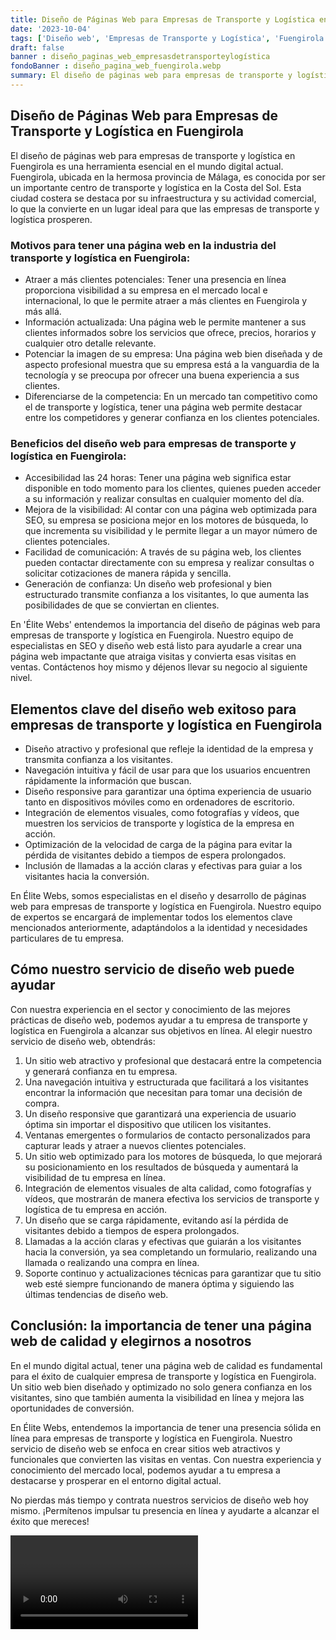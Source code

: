 ```yaml
---
title: Diseño de Páginas Web para Empresas de Transporte y Logística en Fuengirola
date: '2023-10-04'
tags: ['Diseño web', 'Empresas de Transporte y Logística', 'Fuengirola']
draft: false
banner : diseño_paginas_web_empresasdetransporteylogística
fondoBanner : diseño_pagina_web_fuengirola.webp
summary: El diseño de páginas web para empresas de transporte y logística en Fuengirola es una herramienta esencial en el mundo digital actual. Fuengirola, ubicada en la hermosa provincia de Málaga, es conocida por ser un importante centro de transporte y logística en la Costa del Sol. Esta ciudad costera se destaca por su infraestructura y su actividad comercial, lo que la convierte en un lugar ideal para que las empresas de transporte y logística prosperen.
---
```


## Diseño de Páginas Web para Empresas de Transporte y Logística en Fuengirola

El diseño de páginas web para empresas de transporte y logística en Fuengirola es una herramienta esencial en el mundo digital actual. Fuengirola, ubicada en la hermosa provincia de Málaga, es conocida por ser un importante centro de transporte y logística en la Costa del Sol. Esta ciudad costera se destaca por su infraestructura y su actividad comercial, lo que la convierte en un lugar ideal para que las empresas de transporte y logística prosperen.

### Motivos para tener una página web en la industria del transporte y logística en Fuengirola:

- Atraer a más clientes potenciales: Tener una presencia en línea proporciona visibilidad a su empresa en el mercado local e internacional, lo que le permite atraer a más clientes en Fuengirola y más allá.
- Información actualizada: Una página web le permite mantener a sus clientes informados sobre los servicios que ofrece, precios, horarios y cualquier otro detalle relevante.
- Potenciar la imagen de su empresa: Una página web bien diseñada y de aspecto profesional muestra que su empresa está a la vanguardia de la tecnología y se preocupa por ofrecer una buena experiencia a sus clientes.
- Diferenciarse de la competencia: En un mercado tan competitivo como el de transporte y logística, tener una página web permite destacar entre los competidores y generar confianza en los clientes potenciales.

### Beneficios del diseño web para empresas de transporte y logística en Fuengirola:

- Accesibilidad las 24 horas: Tener una página web significa estar disponible en todo momento para los clientes, quienes pueden acceder a su información y realizar consultas en cualquier momento del día.
- Mejora de la visibilidad: Al contar con una página web optimizada para SEO, su empresa se posiciona mejor en los motores de búsqueda, lo que incrementa su visibilidad y le permite llegar a un mayor número de clientes potenciales.
- Facilidad de comunicación: A través de su página web, los clientes pueden contactar directamente con su empresa y realizar consultas o solicitar cotizaciones de manera rápida y sencilla.
- Generación de confianza: Un diseño web profesional y bien estructurado transmite confianza a los visitantes, lo que aumenta las posibilidades de que se conviertan en clientes.

En 'Élite Webs' entendemos la importancia del diseño de páginas web para empresas de transporte y logística en Fuengirola. Nuestro equipo de especialistas en SEO y diseño web está listo para ayudarle a crear una página web impactante que atraiga visitas y convierta esas visitas en ventas. Contáctenos hoy mismo y déjenos llevar su negocio al siguiente nivel.

<GifSeo />

<Cta />

## Elementos clave del diseño web exitoso para empresas de transporte y logística en Fuengirola

- Diseño atractivo y profesional que refleje la identidad de la empresa y transmita confianza a los visitantes.
- Navegación intuitiva y fácil de usar para que los usuarios encuentren rápidamente la información que buscan.
- Diseño responsive para garantizar una óptima experiencia de usuario tanto en dispositivos móviles como en ordenadores de escritorio.
- Integración de elementos visuales, como fotografías y vídeos, que muestren los servicios de transporte y logística de la empresa en acción.
- Optimización de la velocidad de carga de la página para evitar la pérdida de visitantes debido a tiempos de espera prolongados.
- Inclusión de llamadas a la acción claras y efectivas para guiar a los visitantes hacia la conversión.

En Élite Webs, somos especialistas en el diseño y desarrollo de páginas web para empresas de transporte y logística en Fuengirola. Nuestro equipo de expertos se encargará de implementar todos los elementos clave mencionados anteriormente, adaptándolos a la identidad y necesidades particulares de tu empresa.

## Cómo nuestro servicio de diseño web puede ayudar

Con nuestra experiencia en el sector y conocimiento de las mejores prácticas de diseño web, podemos ayudar a tu empresa de transporte y logística en Fuengirola a alcanzar sus objetivos en línea. Al elegir nuestro servicio de diseño web, obtendrás:

1. Un sitio web atractivo y profesional que destacará entre la competencia y generará confianza en tu empresa.
2. Una navegación intuitiva y estructurada que facilitará a los visitantes encontrar la información que necesitan para tomar una decisión de compra.
3. Un diseño responsive que garantizará una experiencia de usuario óptima sin importar el dispositivo que utilicen los visitantes.
4. Ventanas emergentes o formularios de contacto personalizados para capturar leads y atraer a nuevos clientes potenciales.
5. Un sitio web optimizado para los motores de búsqueda, lo que mejorará su posicionamiento en los resultados de búsqueda y aumentará la visibilidad de tu empresa en línea.
6. Integración de elementos visuales de alta calidad, como fotografías y vídeos, que mostrarán de manera efectiva los servicios de transporte y logística de tu empresa en acción.
7. Un diseño que se carga rápidamente, evitando así la pérdida de visitantes debido a tiempos de espera prolongados.
8. Llamadas a la acción claras y efectivas que guiarán a los visitantes hacia la conversión, ya sea completando un formulario, realizando una llamada o realizando una compra en línea.
9. Soporte continuo y actualizaciones técnicas para garantizar que tu sitio web esté siempre funcionando de manera óptima y siguiendo las últimas tendencias de diseño web.

## Conclusión: la importancia de tener una página web de calidad y elegirnos a nosotros

En el mundo digital actual, tener una página web de calidad es fundamental para el éxito de cualquier empresa de transporte y logística en Fuengirola. Un sitio web bien diseñado y optimizado no solo genera confianza en los visitantes, sino que también aumenta la visibilidad en línea y mejora las oportunidades de conversión.

En Élite Webs, entendemos la importancia de tener una presencia sólida en línea para empresas de transporte y logística en Fuengirola. Nuestro servicio de diseño web se enfoca en crear sitios web atractivos y funcionales que convierten las visitas en ventas. Con nuestra experiencia y conocimiento del mercado local, podemos ayudar a tu empresa a destacarse y prosperar en el entorno digital actual.

No pierdas más tiempo y contrata nuestros servicios de diseño web hoy mismo. ¡Permítenos impulsar tu presencia en línea y ayudarte a alcanzar el éxito que mereces!

<Video />

<CtaBot job='Empresas de Transporte y Logística' city='Fuengirola'/>

<Gmaps query='Fuengirola+españa+maps' />